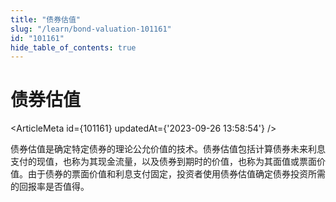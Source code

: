 ```yaml
---
title: "债券估值"
slug: "/learn/bond-valuation-101161"
id: "101161"
hide_table_of_contents: true
---
```



# 债券估值

<ArticleMeta id={101161} updatedAt={'2023-09-26 13:58:54'} />
<div className='border-solid border-b border-t-0 my-4 border-[var(--ifm-color-gray-300)]' />

债券估值是确定特定债券的理论公允价值的技术。债券估值包括计算债券未来利息支付的现值，也称为其现金流量，以及债券到期时的价值，也称为其面值或票面价值。由于债券的票面价值和利息支付固定，投资者使用债券估值确定债券投资所需的回报率是否值得。
